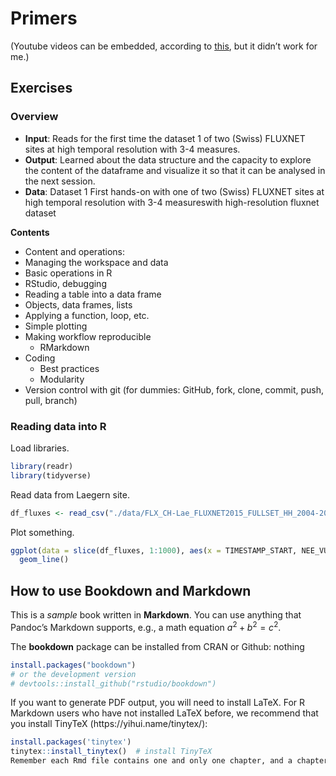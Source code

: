 # Primers

(Youtube videos can be embedded, according to [this](https://bookdown.org/yihui/rmarkdown/learnr-videos.html), but it didn't work for me.)

## Exercises

### Overview 

- **Input**: Reads for the first time the dataset 1 of two (Swiss) FLUXNET sites at high temporal resolution with 3-4 measures. 
- **Output**: Learned about the data structure and the capacity to explore the content of the dataframe and visualize it so that it can be analysed in the next session.
- **Data**: Dataset 1 First hands-on with one of two (Swiss) FLUXNET sites at high temporal resolution with 3-4 measureswith high-resolution fluxnet dataset

**Contents**

- Content and operations:
- Managing the workspace and data
- Basic operations in R
- RStudio, debugging
- Reading a table into a data frame
- Objects, data frames, lists
- Applying a function, loop, etc.
- Simple plotting
- Making workflow reproducible
	- RMarkdown
- Coding
	- Best practices
	- Modularity
- Version control with git (for dummies: GitHub, fork, clone, commit, push, pull, branch)


### Reading data into R

Load libraries.
```r
library(readr)
library(tidyverse)
```

Read data from Laegern site.
```r
df_fluxes <- read_csv("./data/FLX_CH-Lae_FLUXNET2015_FULLSET_HH_2004-2014_1-3.csv", ) 
```

Plot something.
```r
ggplot(data = slice(df_fluxes, 1:1000), aes(x = TIMESTAMP_START, NEE_VUT_REF)) +
  geom_line()
```


## How to use Bookdown and Markdown

This is a _sample_ book written in **Markdown**. You can use anything that Pandoc's Markdown supports, e.g., a math equation $a^2 + b^2 = c^2$.

The **bookdown** package can be installed from CRAN or Github:
nothing

```r
install.packages("bookdown")
# or the development version
# devtools::install_github("rstudio/bookdown")
```

If you want to generate PDF output, you will need to install LaTeX. For R Markdown users who have not installed LaTeX before, we recommend that you install TinyTeX (https://yihui.name/tinytex/):

```r
install.packages('tinytex')
tinytex::install_tinytex()  # install TinyTeX
Remember each Rmd file contains one and only one chapter, and a chapter is defined by the first-level heading `#`.
```